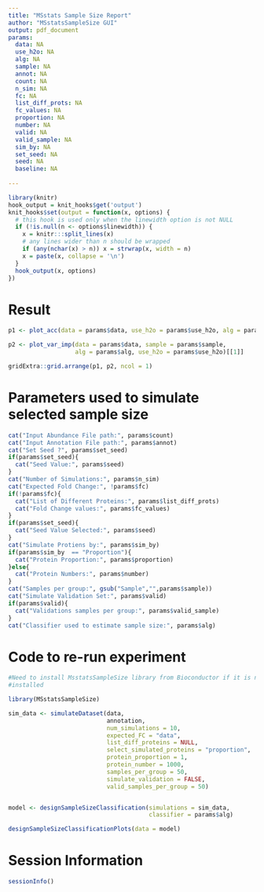 ```yaml
---
title: "MSstats Sample Size Report"
author: "MSstatsSampleSize GUI"
output: pdf_document
params:
  data: NA
  use_h2o: NA
  alg: NA
  sample: NA
  annot: NA
  count: NA
  n_sim: NA
  fc: NA
  list_diff_prots: NA
  fc_values: NA
  proportion: NA
  number: NA
  valid: NA
  valid_sample: NA
  sim_by: NA
  set_seed: NA
  seed: NA
  baseline: NA
  
---
```


```r
library(knitr)
hook_output = knit_hooks$get('output')
knit_hooks$set(output = function(x, options) {
  # this hook is used only when the linewidth option is not NULL
  if (!is.null(n <- options$linewidth)) {
    x = knitr:::split_lines(x)
    # any lines wider than n should be wrapped
    if (any(nchar(x) > n)) x = strwrap(x, width = n)
    x = paste(x, collapse = '\n')
  }
  hook_output(x, options)
})
```

# Result

```r
p1 <- plot_acc(data = params$data, use_h2o = params$use_h2o, alg = params$alg)

p2 <- plot_var_imp(data = params$data, sample = params$sample,
                   alg = params$alg, use_h2o = params$use_h2o)[[1]]

gridExtra::grid.arrange(p1, p2, ncol = 1)
```

\newpage
# Parameters used to simulate selected sample size
```r
cat("Input Abundance File path:", params$count)
cat("Input Annotation File path:", params$annot)
cat("Set Seed ?", params$set_seed)
if(params$set_seed){
  cat("Seed Value:", params$seed)
}
cat("Number of Simulations:", params$n_sim)
cat("Expected Fold Change:", !params$fc)
if(!params$fc){
  cat("List of Different Proteins:", params$list_diff_prots)
  cat("Fold Change values:", params$fc_values)
}
if(params$set_seed){
  cat("Seed Value Selected:", params$seed)
}
cat("Simulate Protiens by:", params$sim_by)
if(params$sim_by  == "Proportion"){
  cat("Protein Proportion:", params$proportion)  
}else{
  cat("Protein Numbers:", params$number)
}
cat("Samples per group:", gsub("Sample","",params$sample))
cat("Simulate Validation Set:", params$valid)
if(params$valid){
  cat("Validations samples per group:", params$valid_sample)
}
cat("Classifier used to estimate sample size:", params$alg)

```

\newpage
# Code to re-run experiment


```r
#Need to install MsstatsSampleSize library from Bioconductor if it is not 
#installed

library(MSstatsSampleSize)

sim_data <- simulateDataset(data,
                            annotation,
                            num_simulations = 10,
                            expected_FC = "data",
                            list_diff_proteins = NULL,
                            select_simulated_proteins = "proportion",
                            protein_proportion = 1,
                            protein_number = 1000,
                            samples_per_group = 50,
                            simulate_validation = FALSE,
                            valid_samples_per_group = 50)


model <- designSampleSizeClassification(simulations = sim_data,
                                        classifier = params$alg)

designSampleSizeClassificationPlots(data = model)

```


\newpage
# Session Information
```r
sessionInfo()
```